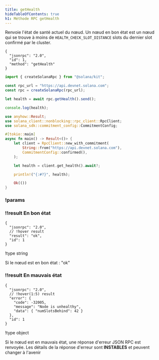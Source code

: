```yaml
---
title: getHealth
hideTableOfContents: true
h1: Méthode RPC getHealth
---
```


Renvoie l'état de santé actuel du nœud. Un nœud en bon état est un nœud qui se
trouve à moins de `HEALTH_CHECK_SLOT_DISTANCE` slots du dernier slot confirmé
par le cluster.

<APIMethod>

```jsonc !!request curl
{
  "jsonrpc": "2.0",
  "id": 1,
  "method": "getHealth"
}
```

```ts !!request title="Kit"
import { createSolanaRpc } from "@solana/kit";

const rpc_url = "https://api.devnet.solana.com";
const rpc = createSolanaRpc(rpc_url);

let health = await rpc.getHealth().send();

console.log(health);
```

```rs !!request title="Rust"
use anyhow::Result;
use solana_client::nonblocking::rpc_client::RpcClient;
use solana_sdk::commitment_config::CommitmentConfig;

#[tokio::main]
async fn main() -> Result<()> {
    let client = RpcClient::new_with_commitment(
        String::from("https://api.devnet.solana.com"),
        CommitmentConfig::confirmed(),
    );

    let health = client.get_health().await?;

    println!("{:#?}", health);

    Ok(())
}
```

### !params

### !!result En bon état

```jsonc !response
{
  "jsonrpc": "2.0",
  // !hover result
  "result": "ok",
  "id": 1
}
```

!type string

Si le nœud est en bon état : "ok"

### !!result En mauvais état

```jsonc !response
{
  "jsonrpc": "2.0",
  // !hover(1:5) result
  "error": {
    "code": -32005,
    "message": "Node is unhealthy",
    "data": { "numSlotsBehind": 42 }
  },
  "id": 1
}
```

!type object

Si le nœud est en mauvais état, une réponse d'erreur JSON RPC est renvoyée. Les
détails de la réponse d'erreur sont **INSTABLES** et peuvent changer à l'avenir

</APIMethod>
